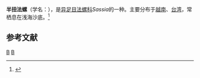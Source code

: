{{Speciesbox 
| taxon = Sassia semitorta
| image = Sassia semitorta.jpg
| binomial_authority = Kuroda et Habe, 1952
}}
'''半扭法螺'''（学名：''{{lang|la|Sassia semitorta}}''），是[[异足目|异足目]][[法螺科|法螺科]]''Sassia''的一种。主要分布于[[越南|越南]]、[[台湾|台湾]]，常栖息在浅海沙底。<ref>{{cite web|url=http://shell.sinica.edu.tw/chinese/shellbase_detail.php?science_no=766|title=国际贝库：半扭法螺|publisher=台湾贝类资料库|accessdate=2009-08-11|archive-date=2016-03-04|archive-url=https://web.archive.org/web/20160304110029/http://shell.sinica.edu.tw/chinese/shellbase_detail.php?science_no=766|dead-url=no}}</ref>

== 参考文献 ==
{{reflist}}
{{Taxonbar|from=Q6781731}}

[[Category:法螺科|B]]
[[Category:_1952年描述的动物|B]]